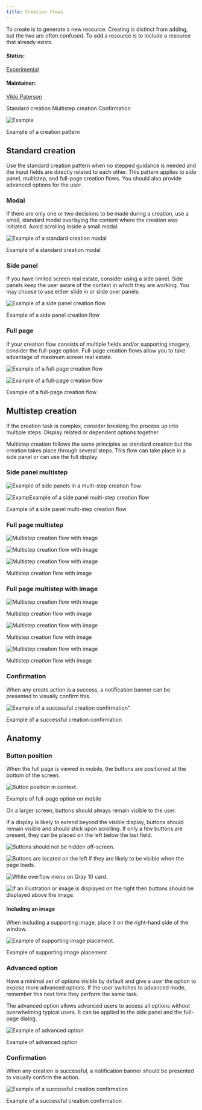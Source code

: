 ```yaml
---
title: Creation flows
---
```


<PageDescription>

To create is to generate a new resource. Creating is distinct from adding, but the two are often confused. To add a resource is to include a resource that already exists.

</PageDescription>

#### Status:

[Experimental](/experimental/overview/)

#### Maintainer:

[Vikki Paterson](https://github.com/vikkipaterson)

<AnchorLinks>

  <AnchorLink>Standard creation</AnchorLink>
  <AnchorLink>Multistep creation</AnchorLink>
  <AnchorLink>Confirmation</AnchorLink>

</AnchorLinks>

![Example](images/1.png)

<Caption>Example of a creation pattern</Caption>

## Standard creation

Use the standard creation pattern when no stepped guidance is needed and the input fields are directly related to each other. This pattern applies to side panel, multistep, and full-page creation flows. You should also provide advanced options for the user.

### Modal

If there are only one or two decisions to be made during a creation, use a small, standard modal overlaying the content where the creation was initiated. Avoid scrolling inside a small modal.

<Row>
<Column colLg={8}>

![Example of a standard creation modal](images/2.png)

<Caption>Example of a standard creation modal</Caption>

</Column>
</Row>

### Side panel

If you have limited screen real estate, consider using a side panel. Side panels keep the user aware of the context in which they are working. You may choose to use either slide in or slide over panels.

<Row>
<Column colLg={8}>

![Example of a side panel creation flow](images/3.png)

<Caption>Example of a side panel creation flow</Caption>

</Column>
</Row>

### Full page

If your creation flow consists of multiple fields and/or supporting imagery, consider the full-page option. Full-page creation flows allow you to take advantage of maximum screen real estate.

<Row>
<Column colLg={8}>

![Example of a full-page creation flow](images/4.png)

</Column>
</Row>

<Row>
<Column colLg={8}>

![Example of a full-page creation flow](images/5.png)

<Caption>Example of a full-page creation flow</Caption>

</Column>
</Row>

## Multistep creation

If the creation task is complex, consider breaking the process up into multiple steps. Display related or dependent options together.

Multistep creation follows the same principles as standard creation but the creation takes place through several steps. This flow can take place in a side panel or can use the full display.

### Side panel multistep

<Row>
<Column colLg={8}>

![Example of side panels in a multi-step creation flow](images/11.png)

</Column>
</Row>

<Row>
<Column colLg={8}>

![ExampExample of a side panel multi-step creation flow](images/12.png)

<Caption>Example of a side panel multi-step creation flow</Caption>

</Column>
</Row>

### Full page multistep

<Row>
<Column colLg={8}>

![Multistep creation flow with image](images/13.png)

</Column>
</Row>

<Row>
<Column colLg={8}>

![Multistep creation flow with image](images/14.png)

</Column>
</Row>

<Row>
<Column colLg={8}>

![Multistep creation flow with image](images/15.png)

<Caption>Multistep creation flow with image</Caption>

</Column>
</Row>






### Full page multistep with image

![Multistep creation flow with image](images/13.png)

<Caption>Multistep creation flow with image</Caption>

![Multistep creation flow with image](images/14.png)

<Caption>Multistep creation flow with image</Caption>

![Multistep creation flow with image](images/15.png)

<Caption>Multistep creation flow with image</Caption>

### Confirmation

When any create action is a success, a notification banner can be presented to visually confirm this.

![Example of a successful creation confirmation"](images/16.png)

<Caption>Example of a successful creation confirmation</Caption>

## Anatomy

### Button position

When the full page is viewed in mobile, the buttons are positioned at the bottom of the screen.

<Row>
<Column colLg={8}>

![Button position in context.](images/6.png)

<Caption>Example of full-page option on mobile</Caption>

</Column>
</Row>

On a larger screen, buttons should always remain visible to the user.

If a display is likely to extend beyond the visible display, buttons should remain visible and should stick upon scrolling. If only a few buttons are present, they can be placed on the left below the last field.

<Row>
<Column colMd={4} colLg={6}>
<DoDontExample caption="Buttons should not be hidden off-screen.">

![Buttons should not be hidden off-screen.](/images/7.png)

</DoDontExample>
</Column>
<Column colMd={4} colLg={6}>
<DoDontExample type="do" caption="Buttons are located on the left if they are likely to be visible when the page loads.">

![Buttons are located on the left if they are likely to be visible when the page loads.](/images/7.7.png)

</DoDontExample>
</Column>
</Row>

<Row>
<Column colMd={4} colLg={6}>
<DoDontExample type="do" caption="Buttons located on the right should stick upon scrolling so they are always visible.">

![White overflow menu on Gray 10 card.](/images/7.8.png)

</DoDontExample>
</Column>
<Column colMd={4} colLg={6}>
<DoDontExample type="do" caption="If an illustration or image is displayed on the right then buttons should be displayed above the image.">

![If an illustration or image is displayed on the right then buttons should be displayed above the image.](/images/7.9.png)

</DoDontExample>
</Column>
</Row>

#### Including an image

When including a supporting image, place it on the right-hand side of the window.

<Row>
<Column colLg={8}>

![Example of supporting image placement.](images/8.png)

<Caption>Example of supporting image placement</Caption>

</Column>
</Row>

### Advanced option

Have a minimal set of options visible by default and give a user the option to expose more advanced options. If the user switches to advanced mode, remember this next time they perform the same task.

The advanced option allows advanced users to access all options without overwhelming typical users. It can be applied to the side panel and the full-page dialog.

<Row>
<Column colLg={8}>

![Example of advanced option](images/9.png)

<Caption>Example of advanced option</Caption>

</Column>
</Row>

### Confirmation

When any creation is successful, a notification banner should be presented to visually confirm the action.

<Row>
<Column colLg={8}>

![Example of a successful creation confirmation](images/16.png)

<Caption>Example of a successful creation confirmation</Caption>

</Column>
</Row>
